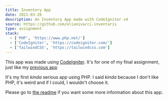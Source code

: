 ```yaml
---
title: Inventory App
date: 2021-03-26
description: An Inventory App made with CodeIgniter v4
source: https://github.com/elianiva/ci-inventaris
type: assignment
stack:
  - ['PHP', 'https://www.php.net/']
  - ['CodeIgniter', 'https://codeigniter.com/']
  - ['TailwindCSS', 'https://tailwindcss.com']
---
```


This app was made using [CodeIgniter](https://codeigniter.com/). It's for one of my final assignment, just like my [previous app](/projects/java-cashier-app)

It's my first *kinda* serious app using PHP. I said *kinda* because I don't like PHP, it's weird and if I could, I wouldn't choose it.

Please go to [the readme](https://github.com/elianiva/ci-inventaris/blob/master/README.md) if you want some more information about this app.
